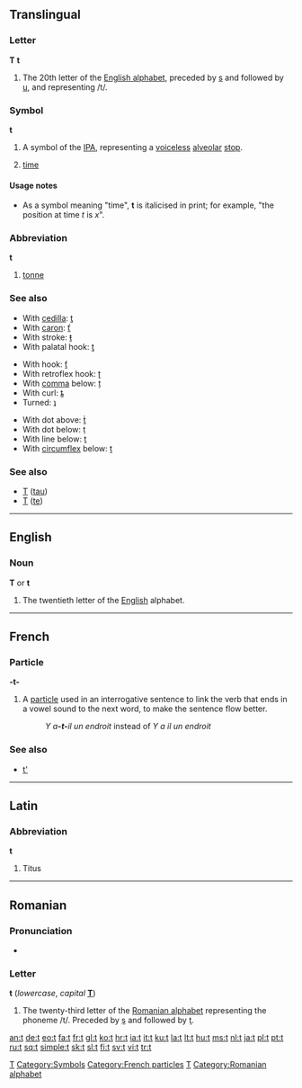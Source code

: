{{wikipedia}}
{{also|T|Appendix:Variations of "t"}}
==Translingual==

===Letter===
'''T''' '''t'''

# The 20th letter of the [[Appendix:Roman script|English alphabet]], preceded by [[s]] and followed by [[u]], and representing /t/.

===Symbol===
'''t'''

# A symbol of the [[IPA]], representing a [[voiceless]] [[alveolar]] [[stop]].
# {{context|mathematics|physics}} [[time]]

====Usage notes====
* As a symbol meaning "time", '''t''' is italicised in print; for example, "the position at time ''t'' is ''x''".

===Abbreviation===
'''t'''

# [[tonne]]

===See also===
{{top3}}
* With [[cedilla]]: [[ţ]]
* With [[caron]]: [[ť]]
* With stroke: [[ŧ]]
* With palatal hook: [[ƫ]]
{{mid3}}
* With hook: [[ƭ]]
* With retroflex hook: [[ʈ]]
* With [[comma]] below: [[ț]]
* With curl: [[ȶ]]
* Turned: [[ʇ]]
{{mid3}}
* With dot above: [[ṫ]]
* With dot below: [[ṭ]]
* With line below: [[ṯ]]
* With [[circumflex]] below: [[ṱ]]
{{bottom}}

===See also===
* [[Τ]] ([[tau]])
* [[Т]] ([[te]])

[[Category:IPA symbols|T]]
[[Category:Symbols]]

----

==English==

===Noun===
'''T''' or '''t'''

# The twentieth letter of the [[English]] alphabet.

----

==French==

===Particle===
'''-t-'''

# A [[particle]] used in an interrogative sentence to link the verb that ends in a vowel sound to the next word, to make the sentence flow better.
#: ''Y a'''-t-'''il un endroit'' instead of ''Y a il un endroit''

===See also===
* [[t'#French|t']]

[[Category:French particles]]

----

==Latin==

===Abbreviation===
'''t'''

# Titus

[[Category:Latin letters|T]]

----

==Romanian==

===Pronunciation===
* {{IPA|/te/|lang=ro}}

===Letter===
'''t''' (''lowercase'', ''capital'' '''[[T]]''')

# The twenty-third letter of the [[Romanian alphabet]] representing the phoneme /t/. Preceded by [[ş]] and followed by [[ţ]].

[[Category:Romanian alphabet]]

[[an:t]]
[[de:t]]
[[eo:t]]
[[fa:t]]
[[fr:t]]
[[gl:t]]
[[ko:t]]
[[hr:t]]
[[ia:t]]
[[it:t]]
[[ku:t]]
[[la:t]]
[[lt:t]]
[[hu:t]]
[[ms:t]]
[[nl:t]]
[[ja:t]]
[[pl:t]]
[[pt:t]]
[[ru:t]]
[[sq:t]]
[[simple:t]]
[[sk:t]]
[[sl:t]]
[[fi:t]]
[[sv:t]]
[[vi:t]]
[[tr:t]]